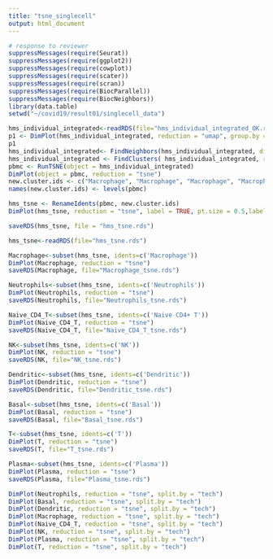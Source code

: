 ```yaml
---
title: "tsne_singlecell"
output: html_document
---
```


```r
# response to reviewer
suppressMessages(require(Seurat))
suppressMessages(require(ggplot2))
suppressMessages(require(cowplot))
suppressMessages(require(scater))
suppressMessages(require(scran))
suppressMessages(require(BiocParallel))
suppressMessages(require(BiocNeighbors))
library(data.table)
setwd("~/covid19/result01/singlecell_data")

hms_individual_integrated<-readRDS(file="hms_individual_integrated_OK.rds")
p1 <- DimPlot(hms_individual_integrated, reduction = "umap", group.by = "celltype")
p1
hms_individual_integrated<- FindNeighbors(hms_individual_integrated, dims = 1:10)
hms_individual_integrated <- FindClusters( hms_individual_integrated, resolution = 0.5)
pbmc <- RunTSNE(object = hms_individual_integrated)
DimPlot(object = pbmc, reduction = "tsne")
new.cluster.ids <- c("Macrophage", "Macrophage", "Macrophage", "Macrophage", "Neutrophils", "Macrophage", "Naive CD4+ T", "NK", "Neutrophils", "Dendritic", "T", "T","Basal","Plasma","T") 
names(new.cluster.ids) <- levels(pbmc)

hms_tsne <- RenameIdents(pbmc, new.cluster.ids)
DimPlot(hms_tsne, reduction = "tsne", label = TRUE, pt.size = 0.5,label.size = 6)

saveRDS(hms_tsne, file = "hms_tsne.rds")

hms_tsne<-readRDS(file="hms_tsne.rds")

Macrophage<-subset(hms_tsne, idents=c('Macrophage'))
DimPlot(Macrophage, reduction = "tsne")
saveRDS(Macrophage, file="Macrophage_tsne.rds")

Neutrophils<-subset(hms_tsne, idents=c('Neutrophils'))
DimPlot(Neutrophils, reduction = "tsne")
saveRDS(Neutrophils, file="Neutrophils_tsne.rds")

Naive_CD4_T<-subset(hms_tsne, idents=c('Naive CD4+ T'))
DimPlot(Naive_CD4_T, reduction = "tsne")
saveRDS(Naive_CD4_T, file="Naive_CD4_T_tsne.rds")

NK<-subset(hms_tsne, idents=c('NK'))
DimPlot(NK, reduction = "tsne")
saveRDS(NK, file="NK_tsne.rds")

Dendritic<-subset(hms_tsne, idents=c('Dendritic'))
DimPlot(Dendritic, reduction = "tsne")
saveRDS(Dendritic, file="Dendritic_tsne.rds")

Basal<-subset(hms_tsne, idents=c('Basal'))
DimPlot(Basal, reduction = "tsne")
saveRDS(Basal, file="Basal_tsne.rds")

T<-subset(hms_tsne, idents=c('T'))
DimPlot(T, reduction = "tsne")
saveRDS(T, file="T_tsne.rds")

Plasma<-subset(hms_tsne, idents=c('Plasma'))
DimPlot(Plasma, reduction = "tsne")
saveRDS(Plasma, file="Plasma_tsne.rds")

DimPlot(Neutrophils, reduction = "tsne", split.by = "tech")
DimPlot(Basal, reduction = "tsne", split.by = "tech")
DimPlot(Dendritic, reduction = "tsne", split.by = "tech")
DimPlot(Macrophage, reduction = "tsne", split.by = "tech")
DimPlot(Naive_CD4_T, reduction = "tsne", split.by = "tech")
DimPlot(NK, reduction = "tsne", split.by = "tech")
DimPlot(Plasma, reduction = "tsne", split.by = "tech")
DimPlot(T, reduction = "tsne", split.by = "tech")

```
